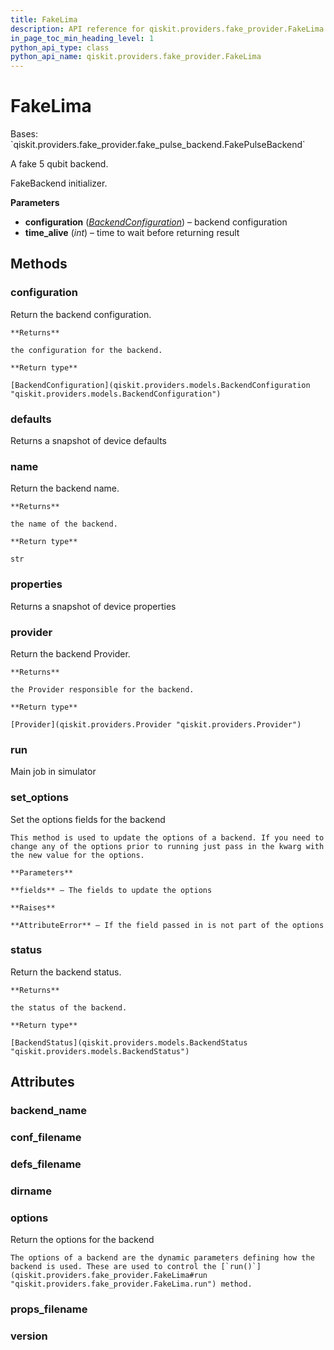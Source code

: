 ```yaml
---
title: FakeLima
description: API reference for qiskit.providers.fake_provider.FakeLima
in_page_toc_min_heading_level: 1
python_api_type: class
python_api_name: qiskit.providers.fake_provider.FakeLima
---
```


# FakeLima

<Class id="qiskit.providers.fake_provider.FakeLima" isDedicatedPage={true} github="https://github.com/qiskit/qiskit/tree/stable/0.23/qiskit/providers/fake_provider/backends/lima/fake_lima.py" signature="FakeLima" modifiers="class">
  Bases: `qiskit.providers.fake_provider.fake_pulse_backend.FakePulseBackend`

  A fake 5 qubit backend.

  FakeBackend initializer.

  **Parameters**

  *   **configuration** ([*BackendConfiguration*](qiskit.providers.models.BackendConfiguration "qiskit.providers.models.BackendConfiguration")) – backend configuration
  *   **time\_alive** (*int*) – time to wait before returning result

  ## Methods

  <span id="qiskit-providers-fake-provider-fakelima-configuration" />

  ### configuration

  <Function id="qiskit.providers.fake_provider.FakeLima.configuration" signature="FakeLima.configuration()">
    Return the backend configuration.

    **Returns**

    the configuration for the backend.

    **Return type**

    [BackendConfiguration](qiskit.providers.models.BackendConfiguration "qiskit.providers.models.BackendConfiguration")
  </Function>

  <span id="qiskit-providers-fake-provider-fakelima-defaults" />

  ### defaults

  <Function id="qiskit.providers.fake_provider.FakeLima.defaults" signature="FakeLima.defaults()">
    Returns a snapshot of device defaults
  </Function>

  <span id="qiskit-providers-fake-provider-fakelima-name" />

  ### name

  <Function id="qiskit.providers.fake_provider.FakeLima.name" signature="FakeLima.name()">
    Return the backend name.

    **Returns**

    the name of the backend.

    **Return type**

    str
  </Function>

  <span id="qiskit-providers-fake-provider-fakelima-properties" />

  ### properties

  <Function id="qiskit.providers.fake_provider.FakeLima.properties" signature="FakeLima.properties()">
    Returns a snapshot of device properties
  </Function>

  <span id="qiskit-providers-fake-provider-fakelima-provider" />

  ### provider

  <Function id="qiskit.providers.fake_provider.FakeLima.provider" signature="FakeLima.provider()">
    Return the backend Provider.

    **Returns**

    the Provider responsible for the backend.

    **Return type**

    [Provider](qiskit.providers.Provider "qiskit.providers.Provider")
  </Function>

  <span id="qiskit-providers-fake-provider-fakelima-run" />

  ### run

  <Function id="qiskit.providers.fake_provider.FakeLima.run" signature="FakeLima.run(run_input, **kwargs)">
    Main job in simulator
  </Function>

  <span id="qiskit-providers-fake-provider-fakelima-set-options" />

  ### set\_options

  <Function id="qiskit.providers.fake_provider.FakeLima.set_options" signature="FakeLima.set_options(**fields)">
    Set the options fields for the backend

    This method is used to update the options of a backend. If you need to change any of the options prior to running just pass in the kwarg with the new value for the options.

    **Parameters**

    **fields** – The fields to update the options

    **Raises**

    **AttributeError** – If the field passed in is not part of the options
  </Function>

  <span id="qiskit-providers-fake-provider-fakelima-status" />

  ### status

  <Function id="qiskit.providers.fake_provider.FakeLima.status" signature="FakeLima.status()">
    Return the backend status.

    **Returns**

    the status of the backend.

    **Return type**

    [BackendStatus](qiskit.providers.models.BackendStatus "qiskit.providers.models.BackendStatus")
  </Function>

  ## Attributes

  ### backend\_name

  <Attribute id="qiskit.providers.fake_provider.FakeLima.backend_name" attributeValue="'fake_lima'" />

  ### conf\_filename

  <Attribute id="qiskit.providers.fake_provider.FakeLima.conf_filename" attributeValue="'conf_lima.json'" />

  ### defs\_filename

  <Attribute id="qiskit.providers.fake_provider.FakeLima.defs_filename" attributeValue="'defs_lima.json'" />

  ### dirname

  <Attribute id="qiskit.providers.fake_provider.FakeLima.dirname" attributeValue="'/home/runner/work/qiskit/qiskit/.tox/docs/lib/python3.8/site-packages/qiskit/providers/fake_provider/backends/lima'" />

  ### options

  <Attribute id="qiskit.providers.fake_provider.FakeLima.options">
    Return the options for the backend

    The options of a backend are the dynamic parameters defining how the backend is used. These are used to control the [`run()`](qiskit.providers.fake_provider.FakeLima#run "qiskit.providers.fake_provider.FakeLima.run") method.
  </Attribute>

  ### props\_filename

  <Attribute id="qiskit.providers.fake_provider.FakeLima.props_filename" attributeValue="'props_lima.json'" />

  ### version

  <Attribute id="qiskit.providers.fake_provider.FakeLima.version" attributeValue="1" />
</Class>

